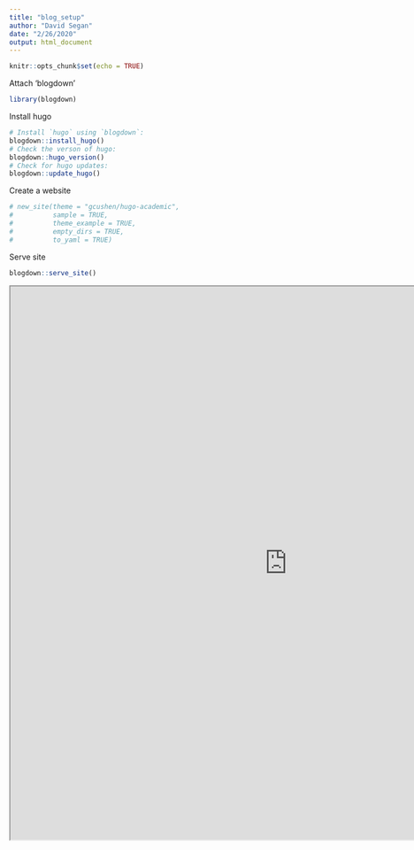 ```yaml
---
title: "blog_setup"
author: "David Segan"
date: "2/26/2020"
output: html_document
---
```


```r
knitr::opts_chunk$set(echo = TRUE)

```

Attach 'blogdown'
```r
library(blogdown)
```

Install hugo
```r

# Install `hugo` using `blogdown`:
blogdown::install_hugo()
# Check the verson of hugo:
blogdown::hugo_version()
# Check for hugo updates:
blogdown::update_hugo()

```

Create a website
```r

# new_site(theme = "gcushen/hugo-academic",
#          sample = TRUE,
#          theme_example = TRUE,
#          empty_dirs = TRUE,
#          to_yaml = TRUE)

```

Serve site

```r

blogdown::serve_site()

```

<iframe align = "center" width = "1000" height = "1000" src="https://public.tableau.com/profile/davesegan#!/vizhome/PublicBenchmarkingData/DCBenchmarking"/>